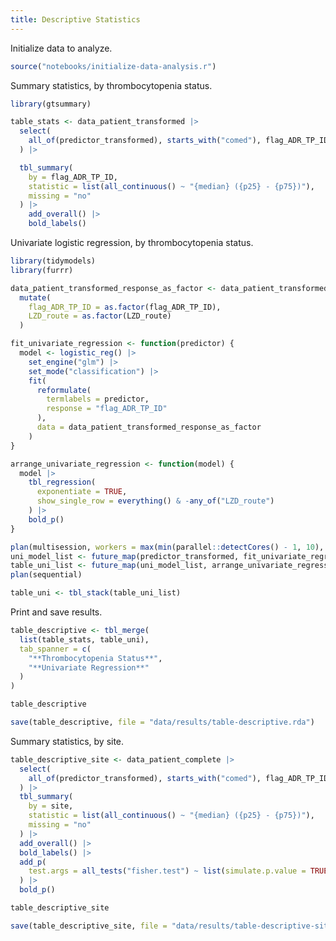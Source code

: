 ```yaml
---
title: Descriptive Statistics
---
```


Initialize data to analyze.
```r
source("notebooks/initialize-data-analysis.r")
```

Summary statistics, by thrombocytopenia status.
```r
library(gtsummary)

table_stats <- data_patient_transformed |>
  select(
    all_of(predictor_transformed), starts_with("comed"), flag_ADR_TP_ID
  ) |>

  tbl_summary(
    by = flag_ADR_TP_ID,
    statistic = list(all_continuous() ~ "{median} ({p25} - {p75})"),
    missing = "no"
  ) |>
    add_overall() |>
    bold_labels()
```

Univariate logistic regression, by thrombocytopenia status.
```r
library(tidymodels)
library(furrr)

data_patient_transformed_response_as_factor <- data_patient_transformed |>
  mutate(
    flag_ADR_TP_ID = as.factor(flag_ADR_TP_ID),
    LZD_route = as.factor(LZD_route)
  )

fit_univariate_regression <- function(predictor) {
  model <- logistic_reg() |>
    set_engine("glm") |>
    set_mode("classification") |>
    fit(
      reformulate(
        termlabels = predictor,
        response = "flag_ADR_TP_ID"
      ),
      data = data_patient_transformed_response_as_factor
    )
}

arrange_univariate_regression <- function(model) {
  model |>
    tbl_regression(
      exponentiate = TRUE,
      show_single_row = everything() & -any_of("LZD_route")
    ) |>
    bold_p()
}

plan(multisession, workers = max(min(parallel::detectCores() - 1, 10), 2))
uni_model_list <- future_map(predictor_transformed, fit_univariate_regression)
table_uni_list <- future_map(uni_model_list, arrange_univariate_regression)
plan(sequential)

table_uni <- tbl_stack(table_uni_list)
```

Print and save results.
```r
table_descriptive <- tbl_merge(
  list(table_stats, table_uni),
  tab_spanner = c(
    "**Thrombocytopenia Status**",
    "**Univariate Regression**"
  )
)

table_descriptive

save(table_descriptive, file = "data/results/table-descriptive.rda")
```

Summary statistics, by site.
```r
table_descriptive_site <- data_patient_complete |>
  select(
    all_of(predictor_transformed), starts_with("comed"), flag_ADR_TP_ID, site, ADR_CTCAE_max, ADR_onset_first, ADR_PLT_ratio
  ) |>
  tbl_summary(
    by = site,
    statistic = list(all_continuous() ~ "{median} ({p25} - {p75})"),
    missing = "no"
  ) |>
  add_overall() |>
  bold_labels() |>
  add_p(
    test.args = all_tests("fisher.test") ~ list(simulate.p.value = TRUE)
  ) |>
  bold_p()

table_descriptive_site

save(table_descriptive_site, file = "data/results/table-descriptive-site.rda")
```
